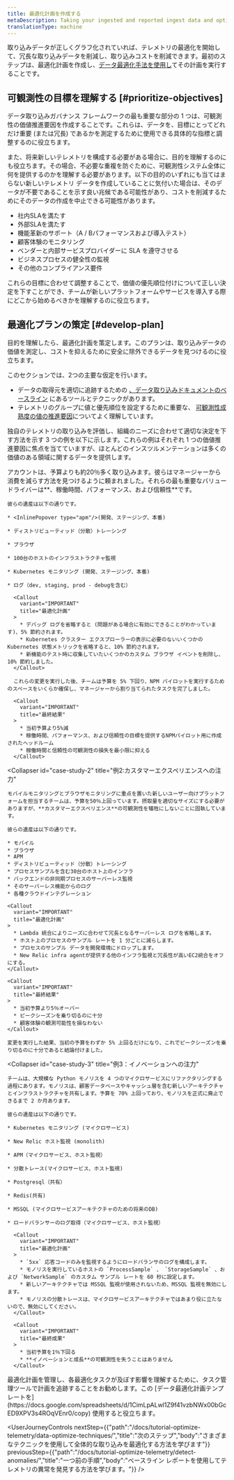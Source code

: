 ```yaml
---
title: 最適化計画を作成する
metaDescription: Taking your ingested and reported ingest data and optimizing it.
translationType: machine
---
```


取り込みデータが正しくグラフ化されていれば、テレメトリの最適化を開始して、冗長な取り込みデータを削減し、取り込みコストを削減できます。最初のステップは、最適化計画を作成し、[データ最適化手法を使用し](/docs/tutorial-optimize-telemetry/data-optimize-techniques)てその計画を実行することです。

## 可観測性の目標を理解する [#prioritize-objectives]

データ取り込みガバナンス フレームワークの最も重要な部分の 1 つは、可観測性の価値推進要因を作成することです。これらは、データを、目標にとってどれだけ重要 (または冗長) であるかを測定するために使用できる具体的な指標と調整するのに役立ちます。

また、将来新しいテレメトリを構成する必要がある場合に、目的を理解するのにも役立ちます。その場合、不必要な重複を防ぐために、可観測性システム全体に何を提供するのかを理解する必要があります。以下の目的のいずれにも当てはまらない新しいテレメトリ データを作成していることに気付いた場合は、そのデータが不要であることを示す良い兆候である可能性があり、コストを削減するためにそのデータの作成を中止できる可能性があります。

* 社内SLAを満たす
* 外部SLAを満たす
* 機能革新のサポート（A / Bパフォーマンスおよび導入テスト）
* 顧客体験のモニタリング
* ベンダーと内部サービスプロバイダーに SLA を遵守させる
* ビジネスプロセスの健全性の監視
* その他のコンプライアンス要件

これらの目標に合わせて調整することで、価値の優先順位付けについて正しい決定を下すことができ、チームが新しいプラットフォームやサービスを導入する際にどこから始めるべきかを理解するのに役立ちます。

## 最適化プランの策定 [#develop-plan]

目的を理解したら、最適化計画を策定します。このプランは、取り込みデータの価値を測定し、コストを抑えるために安全に除外できるデータを見つけるのに役立ちます。

このセクションでは、2つの主要な仮定を行います。

* データの取得元を適切に追跡するための [、データ取り込みドキュメントのベースライン](/docs/new-relic-solutions/observability-maturity/operational-efficiency/dg-baselining) にあるツールとテクニックがあります。
* テレメトリのグループに値と優先順位を設定するために重要な、 [可観測性成熟度の値の推進要因](/docs/new-relic-solutions/observability-maturity/introduction)についてよく理解しています。

独自のテレメトリの取り込みを評価し、組織のニーズに合わせて適切な決定を下す方法を示す 3 つの例を以下に示します。これらの例はそれぞれ 1 つの価値推進要因に焦点を当てていますが、ほとんどのインスツルメンテーションは多くの価値のある領域に関するデータを提供します。

<CollapserGroup>
  <Collapser
    id="case-study-1"
    title="例1．稼働率・信頼性の重視"
  >
    アカウントは、予算よりも約20％多く取り込みます。彼らはマネージャーから消費を減らす方法を見つけるように頼まれました。それらの最も重要なバリュードライバーは**、稼働時間、パフォーマンス、および信頼性**です。

    彼らの遺産は以下の通りです。

    * <InlinePopover type="apm"/>(開発、ステージング、本番)

    * ディストリビューティッド（分散）トレーシング

    * ブラウザ

    * 100台のホストのインフラストラクチャ監視

    * Kubernetes モニタリング (開発、ステージング、本番)

    * ログ（dev, staging, prod - debugを含む）

      <Callout
        variant="IMPORTANT"
        title="最適化計画"
      >
        * デバッグ ログを省略すると (問題がある場合に有効にできることがわかっています)、5% 節約されます。
        * Kubernetes クラスター エクスプローラーの表示に必要のないいくつかの Kubernetes 状態メトリックを省略すると、10% 節約されます。
        * 新機能のテスト時に収集していたいくつかのカスタム ブラウザ イベントを削除し、10% 節約しました。
      </Callout>

      これらの変更を実行した後、チームは予算を 5% 下回り、NPM パイロットを実行するためのスペースをいくらか確保し、マネージャーから割り当てられたタスクを完了しました。

      <Callout
        variant="IMPORTANT"
        title="最終結果"
      >
        * 当初予算より5%減
        * 稼働時間、パフォーマンス、および信頼性の目標を提供するNPMパイロット用に作成されたヘッドルーム
        * 稼働時間と信頼性の可観測性の損失を最小限に抑える
      </Callout>
  </Collapser>

  <Collapser
    id="case-study-2"
    title="例2:カスタマーエクスペリエンスへの注力"
  >
    モバイルモニタリングとブラウザモニタリングに重点を置いた新しいユーザー向けプラットフォームを担当するチームは、予算を50％上回っています。摂取量を適切なサイズにする必要がありますが、**カスタマーエクスペリエンス**の可観測性を犠牲にしないことに固執しています。

    彼らの遺産は以下の通りです。

    * モバイル
    * ブラウザ
    * APM
    * ディストリビューティッド（分散）トレーシング
    * プロセスサンプルを含む30台のホスト上のインフラ
    * バックエンドの非同期プロセスのサーバーレス監視
    * そのサーバーレス機能からのログ
    * 各種クラウドインテグレーション

    <Callout
      variant="IMPORTANT"
      title="最適化計画"
    >
      * Lambda 統合によりニーズに合わせて冗長となるサーバーレス ログを省略します。
      * ホスト上のプロセスのサンプル レートを 1 分ごとに減らします。
      * プロセスのサンプル データを開発環境にドロップします。
      * New Relic infra agentが提供する他のインフラ監視と冗長性が高いEC2統合をオフにする。
    </Callout>

    <Callout
      variant="IMPORTANT"
      title="最終結果"
    >
      * 当初予算より5％オーバー
      * ピークシーズンを乗り切るのに十分
      * 顧客体験の観測可能性を損なわない
    </Callout>

    変更を実行した結果、当初の予算をわずか 5% 上回るだけになり、これでピークシーズンを乗り切るのに十分であると結論付けました。
  </Collapser>

  <Collapser
    id="case-study-3"
    title="例3：イノベーションへの注力"
  >
    チームは、大規模な Python モノリスを 4 つのマイクロサービスにリファクタリングする過程にあります。モノリスは、顧客データベースやキャッシュ層を含む新しいアーキテクチャとインフラストラクチャを共有します。予算を 70% 上回っており、モノリスを正式に廃止できるまで 2 か月あります。

    彼らの遺産は以下の通りです。

    * Kubernetes モニタリング (マイクロサービス)

    * New Relic ホスト監視 (monolith)

    * APM（マイクロサービス、ホスト監視）

    * 分散トレース(マイクロサービス、ホスト監視)

    * Postgresql（共有）

    * Redis(共有)

    * MSSQL (マイクロサービスアーキテクチャのための将来のDB)

    * ロードバランサーのログ取得（マイクロサービス、ホスト監視）

      <Callout
        variant="IMPORTANT"
        title="最適化計画"
      >
        * `5xx` 応答コードのみを監視するようにロードバランサのログを構成します。
        * モノリスを実行しているホストの `ProcessSample` 、 `StorageSample` 、および `NetworkSample` のカスタム サンプル レートを 60 秒に設定します。
        * 新しいアーキテクチャでは MSSQL 監視が使用されないため、MSSQL 監視を無効にします。
        * モノリスの分散トレースは、マイクロサービスアーキテクチャではあまり役に立たないので、無効にしてください。
      </Callout>

      <Callout
        variant="IMPORTANT"
        title="最終成果"
      >
        * 当初予算を1％下回る
        * **イノベーションと成長**の可観測性を失うことはありません
      </Callout>
  </Collapser>
</CollapserGroup>

<Callout variant="tip">
  最適化計画を管理し、各最適化タスクが及ぼす影響を理解するために、タスク管理ツールで計画を追跡することをお勧めします。この [データ最適化計画テンプレートを](https://docs.google.com/spreadsheets/d/1CimLpALwl1Z9f41vzbNWx00bGcED9XPV3s4ROqVEnr0/copy) 使用すると役立ちます。
</Callout>

<UserJourneyControls
  nextStep={{"path":"/docs/tutorial-optimize-telemetry/data-optimize-techniques/","title":"次のステップ","body":"さまざまなテクニックを使用して全体的な取り込みを最適化する方法を学びます"}}
  previousStep={{"path":"/docs/tutorial-optimize-telemetry/detect-anomalies/","title":"一つ前の手順","body":"ベースライン レポートを使用してテレメトリの異常を発見する方法を学びます。"}}
/>